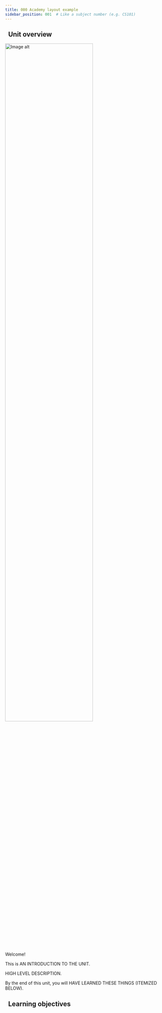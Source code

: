 ```yaml
---
title: 000 Academy layout example
sidebar_position: 001  # Like a subject number (e.g. CS101)
---
```


<!-- TODO - add outline elements similar to https://www.apollographql.com/tutorials/lift-off-part1 -->

## <i class="fa-solid fa-chalkboard-user"></i>&nbsp;&nbsp;Unit overview


<img src={imageUrl} alt="Image alt" width="75%"/>

<!-- Provide context for this course, in addition to the concrete learning goals and outcomes. Why would someone want to do this unit? -->

Welcome!

This is AN INTRODUCTION TO THE UNIT.

HIGH LEVEL DESCRIPTION.

By the end of this unit, you will HAVE LEARNED THESE THINGS (ITEMIZED BELOW).

## <i class="fa-solid fa-bullseye-arrow"></i>&nbsp;&nbsp;Learning objectives


<LearningGoalsExp />  


<LearningGoals unitName="hello_weaviate"/>  
